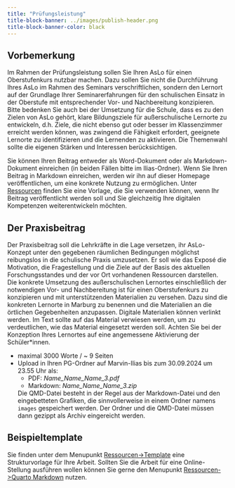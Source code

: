 ```yaml
---
title: "Prüfungsleistung"
title-block-banner: ../images/publish-header.png
title-block-banner-color: black
---
```


## Vorbemerkung

Im Rahmen der Prüfungsleistung sollen Sie Ihren AsLo für einen Oberstufenkurs nutzbar machen. Dazu sollen Sie nicht die Durchführung Ihres AsLo im Rahmen des Seminars verschriftlichen, sondern den Lernort auf der Grundlage Ihrer Seminarerfahrungen für den schulischen Einsatz in der Oberstufe mit entsprechender Vor- und Nachbereitung konzipieren. Bitte bedenken Sie auch bei der Umsetzung für die Schule, dass es zu den Zielen von AsLo gehört, klare Bildungsziele für außerschulische Lernorte zu entwickeln, d.h. Ziele, die nicht ebenso gut oder besser im Klassenzimmer erreicht werden können, was zwingend die Fähigkeit erfordert, geeignete Lernorte zu identifizieren und die Lernenden zu aktivieren. Die Themenwahl sollte die eigenen Stärken und Interessen berücksichtigen. 

Sie können Ihren Beitrag entweder als Word-Dokument oder als Markdown-Dokument einreichen (in beiden Fällen bitte im Ilias-Ordner). Wenn Sie Ihren Beitrag in Markdown einreichen, werden wir ihn auf dieser Homepage veröffentlichen, um eine konkrete Nutzung zu ermöglichen. Unter [Ressourcen](../unit02/unit02-02.qmd) finden Sie eine Vorlage, die Sie verwenden können, wenn Ihr Beitrag veröffentlicht werden soll und Sie gleichzeitig Ihre digitalen Kompetenzen weiterentwickeln möchten.

## Der Praxisbeitrag


Der Praxisbeitrag soll die Lehrkräfte in die Lage versetzen, ihr AsLo-Konzept unter den gegebenen räumlichen Bedingungen möglichst reibungslos in die schulische Praxis umzusetzen. Er soll wie das Exposé die Motivation, die Fragestellung und die Ziele auf der Basis des aktuellen Forschungsstandes und der vor Ort vorhandenen Ressourcen darstellen. Die konkrete Umsetzung des außerschulischen Lernortes einschließlich der notwendigen Vor- und Nachbereitung ist für einen Oberstufenkurs zu konzipieren und mit unterstützenden Materialien zu versehen. Dazu sind die konkreten Lernorte in Marburg zu benennen und die Materialien an die örtlichen Gegebenheiten anzupassen. Digitale Materialien können verlinkt werden. Im Text sollte auf das Material verwiesen werden, um zu verdeutlichen, wie das Material eingesetzt werden soll. Achten Sie bei der Konzeption Ihres Lernortes auf eine angemessene Aktivierung der Schüler*innen.


::: {.callout-important appearance="simple" title="Formalia" icon="false"}
-   maximal 3000 Worte / \~ 9 Seiten
-   Upload in Ihren PG-Ordner auf Marvin-Ilias bis zum 30.09.2024 um 23.55 Uhr als:
    - PDF: *Name_Name_Name_3.pdf*
    - Markdown: *Name_Name_Name_3.zip*
    
     Die QMD-Datei besteht in der Regel aus der Markdown-Datei und den eingebetteten Grafiken, die sinnvollerweise in einem Ordner namens `images` gespeichert werden. Der Ordner und die QMD-Datei müssen dann gezippt als Archiv eingereicht werden. 
:::

## Beispieltemplate

Sie finden unter dem Menupunkt [Ressourcen->Template](../unit02/unit02-03.qmd) eine Strukturvorlage für Ihre Arbeit. Sollten Sie die Arbeit für eine Online-Stellung ausführen wollen können Sie gerne den Menupunkt [Ressourcen->Quarto Markdown](../unit02/unit02-02.qmd) nutzen.
